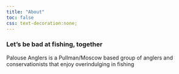 ```yaml
---
title: "About"
toc: false
css: text-decoration:none;
---
```


```{=html}
<style>
  body::before {
    content: "";
    position: fixed;
    top: 0;
    left: 0;
    width: 90%;
    height: 90%;
    z-index: -1;
    background-image: url("/images/stoneb.png");
    background-size: cover;
    background-repeat: no-repeat;
    opacity: 0.25;
    transform: rotate(40deg);
  }

  @media (max-width: 768px) {
    body::before {
      transform: rotate(40deg); /* Reset rotation for smaller screens */
      top: 0;
      left: 0;
      width: 50%;
      height: 50%;
    }
  }
</style>
```
### Let's be bad at fishing, together

::: {layout-ncol="3"}
Palouse Anglers is a Pullman/Moscow based group of anglers and conservationists that enjoy overindulging in fishing
:::
